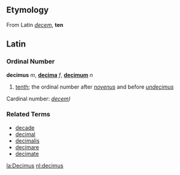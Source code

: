 ==Etymology==
From Latin ''[[decem]]'', '''ten'''

==Latin==
===Ordinal Number===
'''decimus''' ''m'', '''[[decima]]''' ''f'', '''[[decimum]]''' ''n''

#[[tenth]]; the ordinal number after ''[[novenus]]'' and before ''[[undecimus]]''

Cardinal number: ''[[decem]])''

===Related Terms===
*[[decade]]
*[[decimal]]
*[[decimalis]]
*[[decimare]]
*[[decimate]]

[[la:Decimus]]
[[nl:decimus]]